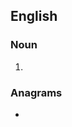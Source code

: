 ==English==

===Noun===
{{head|en|noun form}}

# {{plural of|en|preceptor}}

===Anagrams===
* {{anagrams|en|a=ceeopprrst|perceptors}}